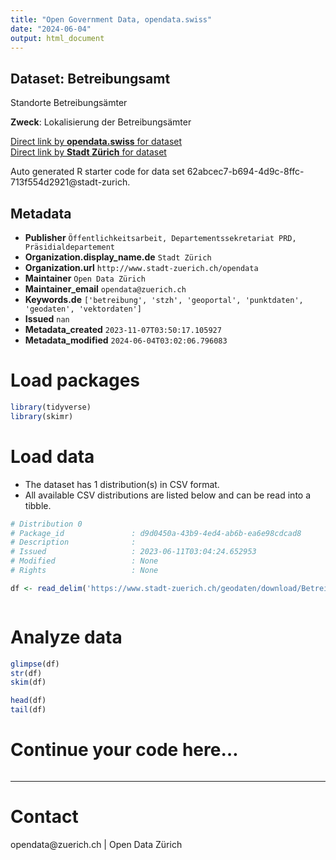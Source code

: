 ```yaml
---
title: "Open Government Data, opendata.swiss"
date: "2024-06-04"
output: html_document
---
```


## Dataset: Betreibungsamt

Standorte Betreibungsämter

**Zweck**: Lokalisierung der Betreibungsämter

[Direct link by **opendata.swiss** for dataset](https://opendata.swiss/de/dataset/betreibungsamt1)<br>
[Direct link by **Stadt Zürich** for dataset](https://data.stadt-zuerich.ch/dataset/geo_betreibungsamt)

Auto generated R starter code for data set 62abcec7-b694-4d9c-8ffc-713f554d2921@stadt-zurich.

## Metadata

- **Publisher** `Öffentlichkeitsarbeit, Departementssekretariat PRD, Präsidialdepartement`
- **Organization.display_name.de** `Stadt Zürich`
- **Organization.url** `http://www.stadt-zuerich.ch/opendata`
- **Maintainer** `Open Data Zürich`
- **Maintainer_email** `opendata@zuerich.ch`
- **Keywords.de** `['betreibung', 'stzh', 'geoportal', 'punktdaten', 'geodaten', 'vektordaten']`
- **Issued** `nan`
- **Metadata_created** `2023-11-07T03:50:17.105927`
- **Metadata_modified** `2024-06-04T03:02:06.796083`


# Load packages

```r

library(tidyverse)
library(skimr)

```

# Load data

-   The dataset has 1 distribution(s) in CSV format.
-   All available CSV distributions are listed below and can be read into a tibble.

```r

# Distribution 0
# Package_id               : d9d0450a-43b9-4ed4-ab6b-ea6e98cdcad8
# Description              : 
# Issued                   : 2023-06-11T03:04:24.652953
# Modified                 : None
# Rights                   : None

df <- read_delim('https://www.stadt-zuerich.ch/geodaten/download/Betreibungsamt?format=10008')



```

# Analyze data

```r

glimpse(df)
str(df)
skim(df)

head(df)
tail(df)

```

# Continue your code here...

```r

```

------------------------------------------------------------------------

# Contact

opendata@zuerich.ch | Open Data Zürich
